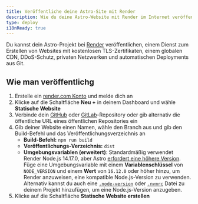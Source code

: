 ```yaml
---
title: Veröffentliche deine Astro-Site mit Render
description: Wie du deine Astro-Website mit Render im Internet veröffenlichst.
type: deploy
i18nReady: true
---
```


Du kannst dein Astro-Projekt bei [Render](https://render.com/) veröffentlichen, einem Dienst zum Erstellen von Websites mit kostenlosen TLS-Zertifikaten, einem globalen CDN, DDoS-Schutz, privaten Netzwerken und automatischen Deployments aus Git.

## Wie man veröffentlichg

1. Erstelle ein [render.com Konto](https://dashboard.render.com/) und melde dich an
2. Klicke auf die Schaltfläche **Neu +** in deinem Dashboard und wähle **Statische Website**
3. Verbinde dein [GitHub](https://github.com/) oder [GitLab](https://about.gitlab.com/)-Repository oder gib alternativ die öffentliche URL eines öffentlichen Repositories ein
4. Gib deiner Website einen Namen, wähle den Branch aus und gib den Build-Befehl und das Veröffentlichungsverzeichnis an
   - **Build-Befehl:** `npm run build`
   - **Veröffentlichungs-Verzeichnis:** `dist`
   - **Umgebungsvariablen (erweitert)**: Standardmäßig verwendet Render Node.js 14.17.0, aber Astro [erfordert eine höhere Version](/de/install/auto/#voraussetzungen). Füge eine Umgebungsvariable mit einem **Variablenschlüssel** von `NODE_VERSION` und einem **Wert** von `16.12.0` oder höher hinzu, um Render anzuweisen, eine kompatible Node.js-Version zu verwenden. Alternativ kannst du auch eine [`.node-version`](https://render.com/docs/node-version) oder [`.nvmrc`](https://render.com/docs/node-version) Datei zu deinem Projekt hinzufügen, um eine Node.js-Version anzugeben.
5. Klicke auf die Schaltfläche **Statische Website erstellen**
